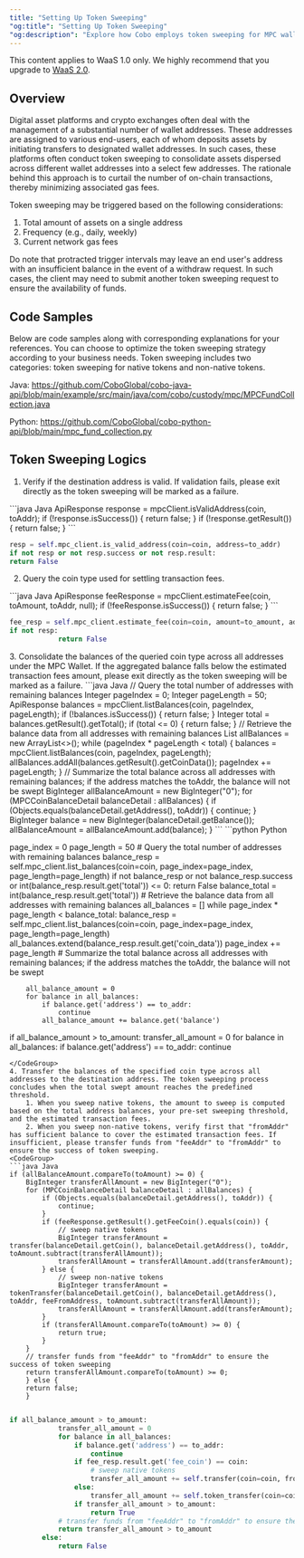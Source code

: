 ```yaml
---
title: "Setting Up Token Sweeping"
"og:title": "Setting Up Token Sweeping"
"og:description": "Explore how Cobo employs token sweeping for MPC wallets, empowering clients to minimize the number of on-chain transactions and lower gas fees."
---
```

<Note>This content applies to WaaS 1.0 only. We highly recommend that you upgrade to [WaaS 2.0](https://www.cobo.com/developers/v2/guides/overview/introduction).</Note>
## Overview

Digital asset platforms and crypto exchanges often deal with the management of a substantial number of wallet addresses.
These addresses are assigned to various end-users, each of whom deposits assets by initiating transfers to designated wallet addresses.
In such cases, these platforms often conduct token sweeping to consolidate assets dispersed across different wallet addresses into a select few addresses.
The rationale behind this approach is to curtail the number of on-chain transactions, thereby minimizing associated gas fees.

Token sweeping may be triggered based on the following considerations:

1. Total amount of assets on a single address
2. Frequency (e.g., daily, weekly)
3. Current network gas fees

Do note that protracted trigger intervals may leave an end user's address with an insufficient balance in the event of a withdraw request.
In such cases, the client may need to submit another token sweeping request to ensure the availability of funds.

## Code Samples

Below are code samples along with corresponding explanations for your references.
You can choose to optimize the token sweeping strategy according to your business needs.
Token sweeping includes two categories: token sweeping for native tokens and non-native tokens.


Java: https://github.com/CoboGlobal/cobo-java-api/blob/main/example/src/main/java/com/cobo/custody/mpc/MPCFundCollection.java

Python: https://github.com/CoboGlobal/cobo-python-api/blob/main/mpc_fund_collection.py

## Token Sweeping Logics

1. Verify if the destination address is valid. If validation fails, please exit directly as the token sweeping will be marked as a failure.
<CodeGroup>
```java Java
ApiResponse<Boolean> response = mpcClient.isValidAddress(coin, toAddr);
        if (!response.isSuccess()) {
            return false;
        }
        if (!response.getResult()) {
            return false;
        }
```

```python Python
resp = self.mpc_client.is_valid_address(coin=coin, address=to_addr)
if not resp or not resp.success or not resp.result:
return False
```
</CodeGroup>

2. Query the coin type used for settling transaction fees.
<CodeGroup>
```java Java
ApiResponse<EstimateFeeDetails> feeResponse = mpcClient.estimateFee(coin, toAmount, toAddr, null);
        if (!feeResponse.isSuccess()) {
            return false;
        }
```

```python Python
fee_resp = self.mpc_client.estimate_fee(coin=coin, amount=to_amount, address=to_addr)
if not resp:
       		return False
```
</CodeGroup>
3. Consolidate the balances of the queried coin type across all addresses under the MPC Wallet. If the aggregated balance falls below the estimated transaction fees amount, please exit directly as the token sweeping will be marked as a failure.
<CodeGroup>
```java Java
   // Query the total number of addresses with remaining balances
        Integer pageIndex = 0;
        Integer pageLength = 50;
        ApiResponse<MPCListBalances> balances = mpcClient.listBalances(coin, pageIndex, pageLength);
        if (!balances.isSuccess()) {
            return false;
        }
        Integer total = balances.getResult().getTotal();
        if (total <= 0) {
            return false;
        }
        // Retrieve the balance data from all addresses with remaining balances
        List<MPCCoinBalanceDetail> allBalances = new ArrayList<>();
        while (pageIndex * pageLength < total) {
            balances = mpcClient.listBalances(coin, pageIndex, pageLength);
            allBalances.addAll(balances.getResult().getCoinData());
            pageIndex += pageLength;
        }
        // Summarize the total balance across all addresses with remaining balances; if the address matches the toAddr, the balance will not be swept
        BigInteger allBalanceAmount = new BigInteger("0");
        for (MPCCoinBalanceDetail balanceDetail : allBalances) {
            if (Objects.equals(balanceDetail.getAddress(), toAddr)) {
                continue;
            }
            BigInteger balance = new BigInteger(balanceDetail.getBalance());
            allBalanceAmount = allBalanceAmount.add(balance);
        }
```
```python Python

page_index = 0
        page_length = 50
        #  Query the total number of addresses with remaining balances
        balance_resp = self.mpc_client.list_balances(coin=coin, page_index=page_index, page_length=page_length)
        if not balance_resp or not balance_resp.success or int(balance_resp.result.get('total')) <= 0:
            return False
        balance_total = int(balance_resp.result.get('total'))
        #  Retrieve the balance data from all addresses with remaining balances
        all_balances = []
        while page_index * page_length < balance_total:
            balance_resp = self.mpc_client.list_balances(coin=coin, page_index=page_index, page_length=page_length)
            all_balances.extend(balance_resp.result.get('coin_data'))
            page_index += page_length
        # Summarize the total balance across all addresses with remaining balances; if the address matches the toAddr, the balance will not be swept

        all_balance_amount = 0
        for balance in all_balances:
            if balance.get('address') == to_addr:
                continue
            all_balance_amount += balance.get('balance')
if all_balance_amount > to_amount:
            transfer_all_amount = 0
            for balance in all_balances:
                if balance.get('address') == to_addr:
                    continue
```
</CodeGroup>
4. Transfer the balances of the specified coin type across all addresses to the destination address. The token sweeping process concludes when the total swept amount reaches the predefined threshold.
    1. When you sweep native tokens, the amount to sweep is computed based on the total address balances, your pre-set sweeping threshold, and the estimated transaction fees.
    2. When you sweep non-native tokens, verify first that "fromAddr" has sufficient balance to cover the estimated transaction fees. If insufficient, please transfer funds from "feeAddr" to "fromAddr" to ensure the success of token sweeping.
<CodeGroup>
```java Java
if (allBalanceAmount.compareTo(toAmount) >= 0) {
    BigInteger transferAllAmount = new BigInteger("0");
    for (MPCCoinBalanceDetail balanceDetail : allBalances) {
        if (Objects.equals(balanceDetail.getAddress(), toAddr)) {
            continue;
        }
        if (feeResponse.getResult().getFeeCoin().equals(coin)) {
            // sweep native tokens
            BigInteger transferAmount = transfer(balanceDetail.getCoin(), balanceDetail.getAddress(), toAddr, toAmount.subtract(transferAllAmount));
            transferAllAmount = transferAllAmount.add(transferAmount);
        } else {
            // sweep non-native tokens
            BigInteger transferAmount = tokenTransfer(balanceDetail.getCoin(), balanceDetail.getAddress(), toAddr, feeFromAddress, toAmount.subtract(transferAllAmount));
            transferAllAmount = transferAllAmount.add(transferAmount);
        }
        if (transferAllAmount.compareTo(toAmount) >= 0) {
            return true;
        }
    }
    // transfer funds from "feeAddr" to "fromAddr" to ensure the success of token sweeping
    return transferAllAmount.compareTo(toAmount) >= 0;
    } else {
    return false;
    }
```
```python Python

if all_balance_amount > to_amount:
            transfer_all_amount = 0
            for balance in all_balances:
                if balance.get('address') == to_addr:
                    continue
                if fee_resp.result.get('fee_coin') == coin:
                    # sweep native tokens
                    transfer_all_amount += self.transfer(coin=coin, from_addr=balance.get('address'), to_addr=to_addr, to_amount=to_amount - transfer_all_amount)
                else:
                    transfer_all_amount += self.token_transfer(coin=coin, from_addr=balance.get('address'), to_addr=to_addr, fee_addr=fee_from_addr, to_amount=to_amount - transfer_all_amount)
                if transfer_all_amount > to_amount:
                    return True
            # transfer funds from "feeAddr" to "fromAddr" to ensure the success of token sweeping
            return transfer_all_amount > to_amount
        else:
            return False
```
</CodeGroup>